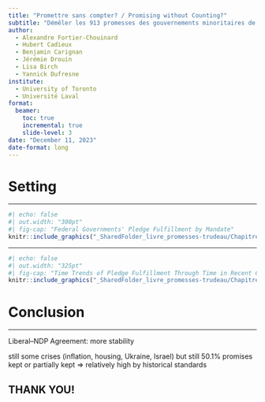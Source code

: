 ```yaml
---
title: "Promettre sans compter? / Promising without Counting?"
subtitle: "Démêler les 913 promesses des gouvernements minoritaires de Justin Trudeau / Untangling the 913 Promises of Justin Trudeau's Minority Governments"
author:
  - Alexandre Fortier-Chouinard
  - Hubert Cadieux
  - Benjamin Carignan
  - Jérémie Drouin
  - Lisa Birch
  - Yannick Dufresne
institute:
  - University of Toronto
  - Université Laval
format:
  beamer:
    toc: true
    incremental: true
    slide-level: 3
date: "December 11, 2023"
date-format: long
---
```

# Setting

----

```r
#| echo: false
#| out.width: "300pt"
#| fig-cap: "Federal Governments' Pledge Fulfillment by Mandate"
knitr::include_graphics("_SharedFolder_livre_promesses-trudeau/Chapitre 1/graphs/VerdictsParMandat-EN.png")
```

<!--
Présentation surtout descriptive aujourd'hui, pour établir les bases

beaucoup de promesses 3 derniers mandats. Promesses pour Premières Nations, promesses pour Inuits, promesses pour Métis

% de promesses réalisées par mandat : score le plus élevé = Harper 2011-2015

% de promesses rompues par mandat = le + faible pour Harper

score + faible pour Trudeau

Excluant le mandat actuel, depuis 1993, pour le mandat moyen, 55,8 % des promesses ont été réalisées, 13,8 % ont été partiellement réalisées et 30,3 % ont été rompues

Les gouvernements canadiens tendent donc à réaliser davantage de promesses que celles qu’ils rompent

Les gouvernements minoritaires semblent également réaliser moins de promesses que les gouvernements majoritaires (Chrétien exception)

Beaucoup de promesses partiellement réalisées. Promesses au moins 2 fois + longues. Beaucoup de mentions de collaboration avec provinces et peuples autochtones


-->

----

```r
#| echo: false
#| out.width: "325pt"
#| fig-cap: "Time Trends of Pledge Fulfillment Through Time in Recent Canadian Minority Governments"
knitr::include_graphics("_SharedFolder_livre_promesses-trudeau/Chapitre 1/graphs/progression_mandats_minoritaires_EN_pres.png")
```
<!--
Durant le mandat de 2019-2021, le taux de réalisation des promesses électorales et a été relativement faible comparativement aux autres mandats minoritaires étudiés. Le mandat a connu un démarrage particulièrement lent, la proportion des promesses tenues plafonnant à 6 % pendant la majorité des 500 premiers jours. Cette stagnation a été suivie d'une hausse modeste au 501e jour, où le taux a grimpé à 15 %, indiquant une accélération dans l'accomplissement des engagements en raison du dépôt du Budget 2021-2022.

Il est pertinent de noter trois événements significatifs survenus au début du mandat, chacun ayant potentiellement influencé la capacité du gouvernement à honorer ses promesses : l'avion civil ukrainien abattu en Iran, les blocus autochtones anti-gazoduc et le début de la pandémie mondiale de la COVID-19. Malgré ces perturbations, la fin du mandat a été marquée par une progression notable, avec un taux d'accomplissement des promesses qui s'est élevé jusqu’à 51 %, se rapprochant ainsi des performances observées pendant les mandats de Higgs et de Marois.

Le mandat de 2021 à aujourd'hui démontre une tendance initiale similaire à celle des mandats précédents de Higgs et de Marois, avec une croissance stable des promesses réalisées. Cependant, entre le 250e et le 300e jour, cette progression a légèrement ralenti. Néanmoins, entre le 400e et le 500e jour, un rattrapage significatif a été observé, et le mandat a non seulement comblé le retard mais a également surpassé les autres, atteignant un taux de 80 % de promesses tenues en partie ou en voie.

Le déclenchement de la guerre en Ukraine pourrait laisser supposer un impact sur la gestion du mandat, mais les données indiquent une augmentation drastique de l'accomplissement des promesses peu de temps après cet événement.
-->

# Conclusion

----

Liberal--NDP Agreement: more stability

still some crises (inflation, housing, Ukraine, Israel) but still 50.1% promises kept or partially kept => relatively high by historical standards
<!--
moins rapide que Trudeau I: 84,4% réalisées (56,4% vs 32%) ou partiellement (24,4% vs 18,1%) ou en voie (3,7% vs 30%), à ce moment du mandat. 5% vs 3,4% rompues

moins rapide que Harper III: 57,3% réalisées (53,8% vs 32%) ou partiellement ou en voie (3,5% vs 48,1%), à ce moment du mandat. 2,8% vs 3,4% rompues
-->

## THANK YOU!
